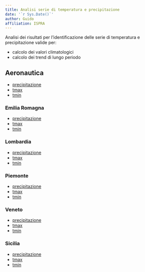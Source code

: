 ```yaml
---
title: Analisi serie di temperatura e precipitazione
date: '`r Sys.Date()`'
author: Guido
affiliation: ISPRA
---
```


Analisi dei risultati per l'identificazione delle serie di temperatura e precipitazione valide per:

- calcolo dei valori climatologici
- calcolo dei trend di lungo periodo

## Aeronautica

- [precipitazione](./aeronautica/prcp.aeronautica.descrizioneSerie.html)
- [tmax](./aeronautica/tmax.aeronautica.descrizioneSerie.html)
- [tmin](./aeronautica/tmin.aeronautica.descrizioneSerie.html)


### Emilia Romagna

- [precipitazione](./emiliaromagna/prcp.emiliaromagna.descrizioneSerie.html)
- [tmax](./emiliaromagna/tmax.emiliaromagna.descrizioneSerie.html)
- [tmin](./emiliaromagna/tmin.emiliaromagna.descrizioneSerie.html)

### Lombardia

- [precipitazione](./lombardia/prcp.lombardia.descrizioneSerie.html)
- [tmax](./lombardia/tmax.lombardia.descrizioneSerie.html)
- [tmin](./lombardia/tmin.lombardia.descrizioneSerie.html)


### Piemonte

- [precipitazione](./piemonte/prcp.piemonte.descrizioneSerie.html)
- [tmax](./piemonte/tmax.piemonte.descrizioneSerie.html)
- [tmin](./piemonte/tmin.piemonte.descrizioneSerie.html)

### Veneto

- [precipitazione](./veneto/prcp.veneto.descrizioneSerie.html)
- [tmax](./veneto/tmax.veneto.descrizioneSerie.html)
- [tmin](./veneto/tmin.veneto.descrizioneSerie.html)

### Sicilia

- [precipitazione](./sicilia/prcp.sicilia.descrizioneSerie.html)
- [tmax](./sicilia/tmax.sicilia.descrizioneSerie.html)
- [tmin](./sicilia/tmin.sicilia.descrizioneSerie.html)